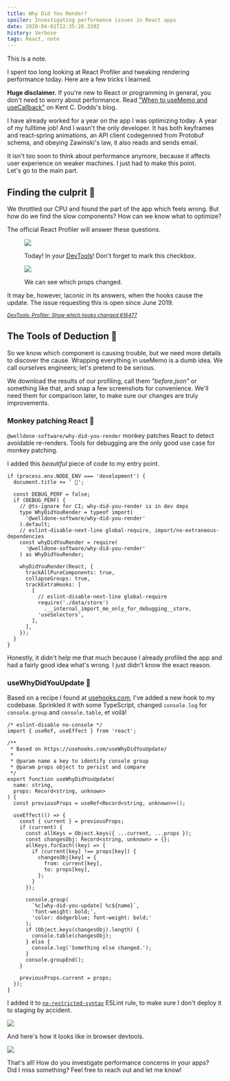 ```yaml
---
title: Why Did You Render?
spoiler: Investigating performance issues in React apps
date: 2020-04-01T22:35:20.320Z
history: Verbose
tags: React, note
---
```


<Epistemic effort>This is a note.</Epistemic>

I spent too long looking at React Profiler and tweaking rendering
performance today. Here are a few tricks I learned.

<TableOfContents />

**Huge disclaimer.** If you're new to React or programming in general, you don't
need to worry about performance. Read ["When to useMemo and
useCallback"][when-to-usememo] on Kent C. Dodds's blog.

[when-to-usememo]: https://kentcdodds.com/blog/usememo-and-usecallback

I have already worked for a year on the app I was optimizing today. A year of&nbsp;my
fulltime job! And I wasn't the only developer. It has both keyframes and react‑spring
animations, an API client codegenned from Protobuf schema, and obeying Zawinski's
law, it also reads and sends email.

It isn't too soon to think about performance anymore, because it affects
user experience on weaker machines. I just had to make this point. Let's&nbsp;go&nbsp;to
the main part.

## Finding the culprit 🔎

We throttled our CPU and found the part of the app which feels wrong.
But how do we find the slow components? How can we know what to optimize?

The official React Profiler will answer these questions.

<figure>

![](../assets/why-did-you-render__react-profiler.png)

<figcaption>

Today! In your [DevTools](https://chrome.google.com/webstore/detail/react-developer-tools/fmkadmapgofadopljbjfkapdkoienihi)!
Don't forget to mark this checkbox.

</figcaption>
</figure>

<figure>

![](../assets/why-did-you-render__why-did-this-render.png)

<figcaption>

We can see which props changed.
  
</figcaption>
</figure>


It may be, however, laconic in its answers, when the hooks cause the update.
The issue requesting this is open since June 2019.

<small>

[_DevTools: Profiler: Show which hooks changed #16477_](https://github.com/facebook/react/issues/16477)

</small>


## The Tools of Deduction 🔬

So we know which component is causing trouble, but we need more details to
discover the cause. Wrapping everything in useMemo is a dumb idea. We call
ourselves engineers; let's pretend to be serious.

We download the results of our profiling, call them _"before.json"_ or
something like that, and snap a few screenshots for convenience. We'll need
them for comparison later, to make sure our changes are truly improvements.

### Monkey patching React 🐒

`@welldone-software/why-did-you-render` monkey patches React to detect
avoidable re-renders. Tools for debugging are the only good use case
for monkey patching.

I added this _beautiful_ piece of code to my entry point.

```tsx
if (process.env.NODE_ENV === 'development') {
  document.title += ' 🌴';

  const DEBUG_PERF = false;
  if (DEBUG_PERF) {
    // @ts-ignore for CI; why-did-you-render is in dev deps
    type WhyDidYouRender = typeof import(
      '@welldone-software/why-did-you-render'
    ).default;
    // eslint-disable-next-line global-require, import/no-extraneous-dependencies
    const whyDidYouRender = require(
      '@welldone-software/why-did-you-render'
    ) as WhyDidYouRender;

    whyDidYouRender(React, {
      trackAllPureComponents: true,
      collapseGroups: true,
      trackExtraHooks: [
        [
          // eslint-disable-next-line global-require
          require('./data/store')
            .__internal_import_me_only_for_debugging__store,
          'useSelectors',
        ],
      ],
    });
  }
}

```

Honestly, it didn't help me that much because I already profiled the app and
had a fairly good idea what's wrong. I just didn't know the exact reason.

### useWhyDidYouUpdate 🎣

Based on a recipe I found at
[usehooks.com](https://usehooks.com/useWhyDidYouUpdate), I've added a new
hook to my codebase. Sprinkled it with some TypeScript, changed
`console.log` for `console.group` and `console.table`, et voilà!

```tsx
/* eslint-disable no-console */
import { useRef, useEffect } from 'react';

/**
 * Based on https://usehooks.com/useWhyDidYouUpdate/
 *
 * @param name a key to identify console group
 * @param props object to persist and compare
 */
export function useWhyDidYouUpdate(
  name: string,
  props: Record<string, unknown>
) {
  const previousProps = useRef<Record<string, unknown>>();

  useEffect(() => {
    const { current } = previousProps;
    if (current) {
      const allKeys = Object.keys({ ...current, ...props });
      const changesObj: Record<string, unknown> = {};
      allKeys.forEach((key) => {
        if (current[key] !== props[key]) {
          changesObj[key] = {
            from: current[key],
            to: props[key],
          };
        }
      });

      console.group(  
        `%c[why-did-you-update] %c${name}`,
        'font-weight: bold;',
        'color: dodgerblue; font-weight: bold;'
      );
      if (Object.keys(changesObj).length) {
        console.table(changesObj);
      } else {
        console.log('Something else changed.');
      }
      console.groupEnd();
    }

    previousProps.current = props;
  });
}
```

I added it to [`no-restricted-syntax`][restricted] ESLint rule,
to make sure I don't deploy it to staging by accident.

[restricted]: https://eslint.org/docs/rules/no-restricted-syntax

![](../assets/why-did-you-render__screenshot-2.png)

And here's how it looks like in browser devtools.

![](../assets/why-did-you-render__screenshot-1.png)

That's all! How do you investigate performance concerns in your apps?
Did&nbsp;I miss something? Feel free to reach out and let me know!
